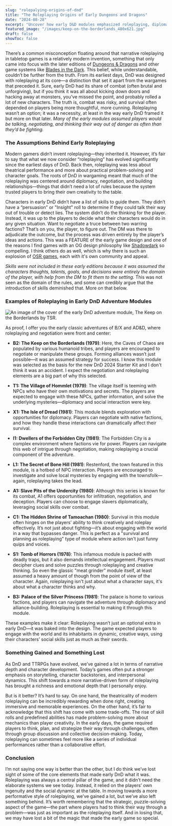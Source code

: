 ```yaml
---
slug: "rolepalying-origins-of-dnd"
title: "The Roleplaying Origins of Early Dungeons and Dragons"
date: "2024-08-28"
excerpt: "Uncover how early D&D modules emphasized roleplaying, diplomacy, and problem-solving, shaping the evolution of the game from its wargaming roots."
featured_image: "/images/keep-on-the-borderlands_480x621.jpg"
draft: false
showToc: false
---
```


There’s a common misconception floating around that narrative roleplaying in tabletop games is a relatively modern invention, something that only came into focus with the later editions of [Dungeons & Dragons](https://www.dndbeyond.com/) and other game systems like [Blades in the Dark](https://evilhat.com/product/blades-in-the-dark/). This belief, while understandable, couldn’t be further from the truth. From its earliest days, DnD was designed with roleplaying at its core—a distinction that set it apart from the wargames that preceded it. Sure, early DnD had its share of combat (often brutal and unforgiving), but if you think it was all about kicking down doors and hacking away at monsters, you’ve missed the point, and probably rolled a lot of new characters. The truth is, combat was risky, and survival often depended on players being more thoughtful, more cunning. Roleplaying wasn’t an option; it was a necessity, at least in the way early DnD framed it but more on that later. *Many of the early modules assumed players would be talking, negotiating, and thinking their way out of danger as often than they’d be fighting.*

### The Assumptions Behind Early Roleplaying

Modern gamers didn’t invent roleplaying—they inherited it. However, it’s fair to say that what we now consider “roleplaying” has evolved significantly since the earliest days of DnD. Back then, roleplaying was less about theatrical performance and more about practical problem-solving and character goals. The roots of DnD in wargaming meant that much of the roleplaying was centered around diplomacy, negotiation, and building relationships—things that didn’t need a lot of rules because the system trusted players to bring their own creativity to the table.

Characters in early DnD didn’t have a list of skills to guide them. They didn’t have a “persuasion” or "Insight" roll to determine if they could talk their way out of trouble or detect lies. The system didn’t do the thinking for the player. Instead, it was up to the players to decide what their characters would do in any given situation. Want to negotiate a truce between two warring factions? That’s on you, the player, to figure out. The DM was there to adjudicate the outcome, but the process was driven entirely by the player’s ideas and actions. This was a FEATURE of the early game design and one of the reasons I find games with an OG design philosophy like [Shadowdark](https://www.thearcanelibrary.com/pages/shadowdark) so compelling. I think others do as well, which is why there is such an explosion of [OSR games](https://www.drivethrurpg.com/en/browse?legFilter1=45582), each with it's own community and appeal.

*Skills were not included in these early editions because it was assumed the characters thoughts, talents, goals, and decisions were entirely the domain of the player, with help from the DM to fit them to the setting.*  This was not seen as the domain of the rules, and some can credibly argue that the introduction of skills deminished that.  More on that below.

### Examples of Roleplaying in Early DnD Adventure Modules

![An image of the cover of the early DnD adventure module, The Keep on the Borderlands by TSR.](/images/keep-on-the-borderlands_480x621.jpg)

As proof, I offer you the early classic adventures of B/X and AD&D, where roleplaying and negotiation were front and center:

- **B2: The Keep on the Borderlands (1979)**: Here, the Caves of Chaos are populated by various humanoid tribes, and players are encouraged to negotiate or manipulate these groups. Forming alliances wasn’t just possible—it was an assumed strategy for success. I know this module was selected as the basis for the new DnD 2024 Starter Kit and I don't think it was an accident. I expect the negotiation and roleplaying elements are a big part of why this selected.

- **T1: The Village of Hommlet (1979)**: The village itself is teeming with NPCs who have their own motivations and secrets. The players are expected to engage with these NPCs, gather information, and solve the underlying mysteries—diplomacy and social interaction were key.

- **X1: The Isle of Dread (1981)**: This module blends exploration with opportunities for diplomacy. Players can negotiate with native factions, and how they handle these interactions can dramatically affect their survival.

- **I1: Dwellers of the Forbidden City (1981)**: The Forbidden City is a complex environment where factions vie for power. Players can navigate this web of intrigue through negotiation, making roleplaying a crucial component of the adventure.

- **L1: The Secret of Bone Hill (1981)**: Restenford, the town featured in this module, is a hotbed of NPC interaction. Players are encouraged to investigate and solve local mysteries by engaging with the townsfolk—again, roleplaying takes the lead.

- **A1: Slave Pits of the Undercity (1980)**: Although this series is known for its combat, A1 offers opportunities for infiltration, negotiation, and deception. Players can choose to engage slavers diplomatically, leveraging social skills over combat.

- **C1: The Hidden Shrine of Tamoachan (1980)**: Survival in this module often hinges on the players’ ability to think creatively and roleplay effectively. It’s not just about fighting—it’s about engaging with the world in a way that bypasses danger.  This is perfect as a "survival and planning as roleplaying" type of module where action isn't just funny quips and voices.

- **S1: Tomb of Horrors (1978)**: This infamous module is packed with deadly traps, but it also demands intellectual engagement. Players must decipher clues and solve puzzles through roleplaying and creative thinking. So even the glassic "meat grinder" module itself, at least assumed a heavy amount of though from the point of view of the character.  Again, roleplaying isn't just about what a character says, it's about what a character thinks and why. 

- **B3: Palace of the Silver Princess (1981)**: The palace is home to various factions, and players can navigate the adventure through diplomacy and alliance-building. Roleplaying is essential to making it through this module.

These examples make it clear: Roleplaying wasn’t just an optional extra in early DnD—it was baked into the design. The game expected players to engage with the world and its inhabitants in dynamic, creative ways, using their characters’ social skills just as much as their swords.

### Something Gained and Something Lost

As DnD and TTRPGs have evolved, we’ve gained a lot in terms of narrative depth and character development. Today’s games often put a stronger emphasis on storytelling, character backstories, and interpersonal dynamics. This shift towards a more narrative-driven form of roleplaying has brought a richness and emotional depth that I personally enjoy.

But is it better? It’s hard to say. On one hand, the theatricality of modern roleplaying can be incredibly rewarding when done right, creating immersive and memorable experiences. On the other hand, it’s fair to acknowledge that this shift has come with some trade-offs. The rise of skill rolls and predefined abilities has made problem-solving more about mechanics than player creativity. In the early days, the game required players to think, plan, and strategize their way through challenges, often through group discussion and collective decision-making. Today, roleplaying can sometimes feel more like a series of individual performances rather than a collaborative effort.

### Conclusion
I’m not saying one way is better than the other, but I do think we’ve lost sight of some of the core elements that made early DnD what it was. Roleplaying was always a central pillar of the game, and it didn’t need the elaborate systems we see today. Instead, it relied on the players’ own ingenuity and the social dynamic at the table. In moving towards a more performative style of roleplaying, we’ve gained a lot, but we’ve also left something behind. It’s worth remembering that the strategic, puzzle-solving aspect of the game—the part where players had to think their way through a problem—was just as important as the roleplaying itself. And in losing that, we may have lost a bit of the magic that made the early game so special.
